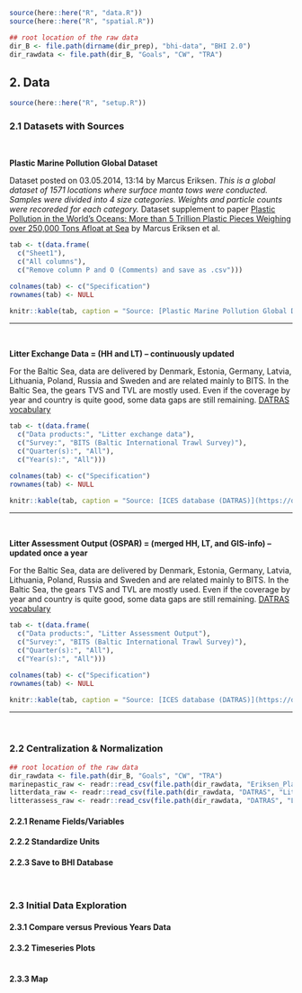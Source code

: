 

```r
source(here::here("R", "data.R"))
source(here::here("R", "spatial.R"))

## root location of the raw data
dir_B <- file.path(dirname(dir_prep), "bhi-data", "BHI 2.0")
dir_rawdata <- file.path(dir_B, "Goals", "CW", "TRA")
```


## 2. Data

```r
source(here::here("R", "setup.R"))
```

### 2.1 Datasets with Sources
<br/>

**Plastic Marine Pollution Global Dataset**  
<!-- dataset save location BHI_share/BHI 2.0/Goals/CW/TRA/Eriksen_PlasticMarine -->

Dataset posted on 03.05.2014, 13:14 by Marcus Eriksen. *This is a global dataset of 1571 locations where surface manta tows were conducted.  Samples were divided into 4 size categories. Weights and particle counts were recoreded for each category.* Dataset supplement to paper [Plastic Pollution in the World's Oceans: More than 5 Trillion Plastic Pieces Weighing over 250,000 Tons Afloat at Sea](https://doi.org/10.1371/journal.pone.0111913) by Marcus Eriksen et al.


```r
tab <- t(data.frame(
  c("Sheet1"), 
  c("All columns"),
  c("Remove column P and O (Comments) and save as .csv")))

colnames(tab) <- c("Specification")
rownames(tab) <- NULL

knitr::kable(tab, caption = "Source: [Plastic Marine Pollution Global Dataset, shared via figshare](http://dx.doi.org/10.6084/m9.figshare.1015289) <br/> Downloaded 10 March, 2020 by Ellie Campbell")
```

---

<br/>

**Litter Exchange Data = (HH and LT) – continuously updated**
<!-- dataset save location BHI_share/BHI 2.0/Goals/CW/TRA/DATRAS -->

For the Baltic Sea, data are delivered by Denmark, Estonia, Germany, Latvia, Lithuania, Poland, Russia and Sweden and are related mainly to BITS. In the Baltic Sea, the gears TVS and TVL are mostly used. Even if the coverage by year and country is quite good, some data gaps are still remaining. [DATRAS vocabulary](https://vocab.ices.dk/?theme=1)

```r
tab <- t(data.frame(
  c("Data products:", "Litter exchange data"), 
  c("Survey:", "BITS (Baltic International Trawl Survey)"),
  c("Quarter(s):", "All"),
  c("Year(s):", "All")))

colnames(tab) <- c("Specification")
rownames(tab) <- NULL

knitr::kable(tab, caption = "Source: [ICES database (DATRAS)](https://datras.ices.dk/Data_products/Download/Download_Data_public.aspx) <br/> Downloaded 8 May 2020 by Andrea De Cervo")
```

---

<br/>

**Litter Assessment Output (OSPAR) = (merged HH, LT, and GIS-info) – updated once a year** 
<!-- dataset save location BHI_share/BHI 2.0/Goals/CW/TRA/DATRAS -->

For the Baltic Sea, data are delivered by Denmark, Estonia, Germany, Latvia, Lithuania, Poland, Russia and Sweden and are related mainly to BITS. In the Baltic Sea, the gears TVS and TVL are mostly used. Even if the coverage by year and country is quite good, some data gaps are still remaining. [DATRAS vocabulary](https://vocab.ices.dk/?theme=1)

```r
tab <- t(data.frame(
  c("Data products:", "Litter Assessment Output"), 
  c("Survey:", "BITS (Baltic International Trawl Survey)"),
  c("Quarter(s):", "All"),
  c("Year(s):", "All")))

colnames(tab) <- c("Specification")
rownames(tab) <- NULL

knitr::kable(tab, caption = "Source: [ICES database (DATRAS)](https://datras.ices.dk/Data_products/Download/Download_Data_public.aspx) <br/> Downloaded 8 May 2020 by Andrea De Cervo")
```

---

<br/>

### 2.2 Centralization & Normalization {-}

```r
## root location of the raw data
dir_rawdata <- file.path(dir_B, "Goals", "CW", "TRA")
marinepastic_raw <- readr::read_csv(file.path(dir_rawdata, "Eriksen_PlasticMarine", "marineplastic_eriksen.csv"))
litterdata_raw <- readr::read_csv(file.path(dir_rawdata, "DATRAS", "Litter Exchange Data", "litter_exchange_data.csv"))
litterassess_raw <- readr::read_csv(file.path(dir_rawdata, "DATRAS", "Litter Assessment Output", "litter_assessment_output.csv"))
```



#### 2.2.1 Rename Fields/Variables

#### 2.2.2 Standardize Units

#### 2.2.3 Save to BHI Database

<br/>

### 2.3 Initial Data Exploration

#### 2.3.1 Compare versus Previous Years Data

#### 2.3.2 Timeseries Plots

```r
```

#### 2.3.3 Map

